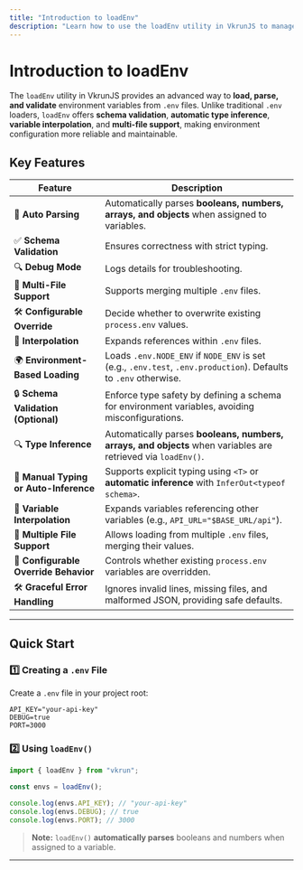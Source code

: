 ```yaml
---
title: "Introduction to loadEnv"
description: "Learn how to use the loadEnv utility in VkrunJS to manage environment variables with schema validation and type inference."
---
```


# Introduction to loadEnv

The `loadEnv` utility in VkrunJS provides an advanced way to **load, parse, and validate** environment variables from `.env` files. Unlike traditional `.env` loaders, `loadEnv` offers **schema validation**, **automatic type inference**, **variable interpolation**, and **multi-file support**, making environment configuration more reliable and maintainable.

## Key Features

| Feature                                | Description                                                                                                      |
| -------------------------------------- | ---------------------------------------------------------------------------------------------------------------- |
| 🔄 **Auto Parsing**                    | Automatically parses **booleans, numbers, arrays, and objects** when assigned to variables.                      |
| ✅ **Schema Validation**               | Ensures correctness with strict typing.                                                                          |
| 🔍 **Debug Mode**                      | Logs details for troubleshooting.                                                                                |
| 🔄 **Multi-File Support**              | Supports merging multiple `.env` files.                                                                          |
| 🛠 **Configurable Override**            | Decide whether to overwrite existing `process.env` values.                                                       |
| 🔀 **Interpolation**                   | Expands references within `.env` files.                                                                          |
| 🌍 **Environment-Based Loading**       | Loads `.env.NODE_ENV` if `NODE_ENV` is set (e.g., `.env.test`, `.env.production`). Defaults to `.env` otherwise. |
| 🔒 **Schema Validation (Optional)**    | Enforce type safety by defining a schema for environment variables, avoiding misconfigurations.                  |
| 🔍 **Type Inference**                  | Automatically parses **booleans, numbers, arrays, and objects** when variables are retrieved via `loadEnv()`.    |
| 🔢 **Manual Typing or Auto-Inference** | Supports explicit typing using `<T>` or **automatic inference** with `InferOut<typeof schema>`.                  |
| 🔗 **Variable Interpolation**          | Expands variables referencing other variables (e.g., `API_URL="$BASE_URL/api"`).                                 |
| 📂 **Multiple File Support**           | Allows loading from multiple `.env` files, merging their values.                                                 |
| 🔄 **Configurable Override Behavior**  | Controls whether existing `process.env` variables are overridden.                                                |
| 🛠 **Graceful Error Handling**          | Ignores invalid lines, missing files, and malformed JSON, providing safe defaults.                               |

---

## Quick Start

### 1️⃣ Creating a `.env` File

Create a `.env` file in your project root:

```env
API_KEY="your-api-key"
DEBUG=true
PORT=3000
```

### 2️⃣ Using `loadEnv()`

```ts
import { loadEnv } from "vkrun";

const envs = loadEnv();

console.log(envs.API_KEY); // "your-api-key"
console.log(envs.DEBUG); // true
console.log(envs.PORT); // 3000
```

> **Note:** `loadEnv()` **automatically parses** booleans and numbers when assigned to a variable.

---
